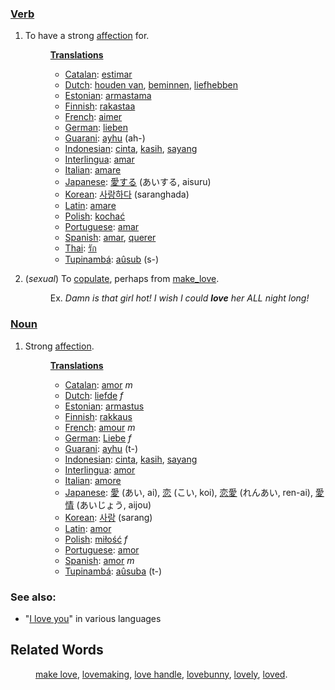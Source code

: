 ===[[Verb]]===
#To have a strong [[affection]] for.
#:'''[[Translation]]s'''
#:*[[Catalan]]: [[estimar]]
#:*[[Dutch]]: [[houden van]], [[beminnen]], [[liefhebben]]
#:*[[Estonian]]: [[armastama]]
#:*[[Finnish]]: [[rakastaa]]
#:*[[French]]: [[aimer]]
#:*[[German]]: [[lieben]]
#:*[[Guarani]]: [[ayhu]] (ah-)
#:*[[Indonesian]]: [[cinta]], [[kasih]], [[sayang]]
#:*[[Interlingua]]: [[amar]]
#:*[[Italian]]: [[amare]]
#:*[[Japanese]]: [[愛する]] (あいする, aisuru)
#:*[[Korean]]: [[사랑하다]] (saranghada)
#:*[[Latin]]: [[amare]]
#:*[[Polish]]: [[kochać]]
#:*[[Portuguese]]: [[amar]]
#:*[[Spanish]]: [[amar]], [[querer]]
#:*[[Thai]]: [[รัก]]
#:*[[Tupinambá]]: [[aûsub]] (s-)
# (''sexual'') To [[copulate]], perhaps from [[make_love]].
#:Ex. ''Damn is that girl hot!  I wish I could '''love''' her ALL night long!''

===[[Noun]]===
#Strong [[affection]].
#:'''[[Translation]]s'''
#:*[[Catalan]]: [[amor]] ''m''
#:*[[Dutch]]: [[liefde]] ''f''
#:*[[Estonian]]: [[armastus]]
#:*[[Finnish]]: [[rakkaus]]
#:*[[French]]: [[amour]] ''m''
#:*[[German]]: [[Liebe]] ''f''
#:*[[Guarani]]: [[ayhu]] (t-)
#:*[[Indonesian]]: [[cinta]], [[kasih]], [[sayang]]
#:*[[Interlingua]]: [[amor]]
#:*[[Italian]]: [[amore]]
#:*[[Japanese]]: [[愛]] (あい, ai), [[恋]] (こい, koi), [[恋愛]] (れんあい, ren-ai), [[愛情]] (あいじょう, aijou)
#:*[[Korean]]: [[사랑]] (sarang)
#:*[[Latin]]: [[amor]]
#:*[[Polish]]: [[miłość]] ''f''
#:*[[Portuguese]]: [[amor]]
#:*[[Spanish]]: [[amor]] ''m''
#:*[[Tupinambá]]: [[aûsuba]] (t-)
=== See also: ===
* "[[I love you]]" in various languages

==Related Words==
:[[make love]], [[lovemaking]], [[love handle]], [[lovebunny]], [[lovely]], [[loved]].